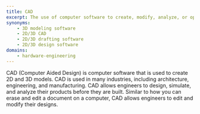 ```yaml
---
title: CAD
excerpt: The use of computer software to create, modify, analyze, or optimize designs.
synonyms:
    - 3D modeling software
    - 2D/3D CAD
    - 2D/3D drafting software
    - 2D/3D design software
domains:
    - hardware-engineering
---
```


CAD (Computer Aided Design) is computer software that is used to create 2D and 3D models. CAD is used in many industries, including architecture, engineering, and manufacturing. CAD allows engineers to design, simulate, and analyze their products before they are built. Similar to how you can erase and edit a document on a computer, CAD allows engineers to edit and modify their designs.